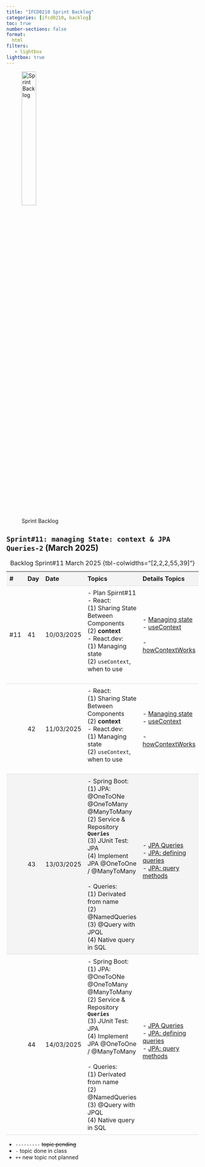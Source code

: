 ```yaml
---
title: "IFCD0210 Sprint Backlog"
categories: [ifcd0210, backlog]
toc: true
number-sections: false
format:
  html
filters:
   - lightbox
lightbox: true
---
```


<style>

.heatMap th { background:  #f4f4f4;}
tr:nth-child(3) {background-color: #f4f4f4;}
th, td {
  padding: 8px;
  text-align: left;
  border-bottom: 1px solid #ddd;
}

tr:hover {background-color:  #f4f4f4;}

</style>

![Sprint Backlog](/images/home/backlog.jpg){width="30%"}

<div class="heatMap">

::: {.column-page-right}


##  ``Sprint#11: managing State: context & JPA Queries-2`` (March 2025)

| # | Day | Date | Topics |  Details Topics |
| -- | -- | -- | -- | -- |
| #11 | 41 | 10/03/2025 |  - Plan Spirnt#11 </br> - React:</br>  (1) Sharing State Between Components  </br>   (2)  **context** </br> - React.dev:   </br> (1) Managing state  </br> (2) `useContext`, when to use</br> </br> |  - [Managing state](https://react.dev/learn/managing-state){.external target='_blank'} </br> - [useContext](/reactjs/reactjs-hook-context.qmd){.external target='_blank'} </br></br>  - [howContextWorks](https://github.com/AlbertProfe/howContextWorks){.external target='_blank'} |
| | 42 | 11/03/2025 |  - React:</br>  (1) Sharing State Between Components  </br>   (2)  **context** </br> - React.dev:   </br> (1) Managing state  </br> (2) `useContext`, when to use</br> </br> |   - [Managing state](https://react.dev/learn/managing-state){.external target='_blank'} </br> - [useContext](/reactjs/reactjs-hook-context.qmd){.external target='_blank'} </br></br>  - [howContextWorks](https://github.com/AlbertProfe/howContextWorks){.external target='_blank'}  |
| | 43 | 13/03/2025 |- Spring Boot: </br> (1) JPA: @OneToONe @OneToMany @ManyToMany </br>  (2) Service & Repository **`Queries`**  </br> (3) JUnit Test: JPA </br> (4) Implement JPA @OneToOne / @ManyToMany </br> </br>  - Queries: </br> (1) Derivated from name  </br> (2)  @NamedQueries  </br> (3) @Query with JPQL </br> (4) Native query in SQL | - [JPA Queries](/springboot/boot-concepts-jpa-4.qmd){.external target='_blank'}</br> - [JPA: defining queries](https://docs.spring.io/spring-data/jpa/reference/repositories/query-methods-details.html){.external target='_blank'}  </br>   - [JPA: query methods](https://docs.spring.io/spring-data/jpa/reference/jpa/query-methods.html){.external target='_blank'}  </br></br>  |
| | 44 | 14/03/2025 |- Spring Boot: </br> (1) JPA: @OneToONe @OneToMany @ManyToMany </br>  (2) Service & Repository **`Queries`**  </br> (3) JUnit Test: JPA </br> (4) Implement JPA @OneToOne / @ManyToMany </br> </br>  - Queries: </br> (1) Derivated from name  </br> (2)  @NamedQueries  </br> (3) @Query with JPQL </br> (4) Native query in SQL | - [JPA Queries](/springboot/boot-concepts-jpa-4.qmd){.external target='_blank'}</br> - [JPA: defining queries](https://docs.spring.io/spring-data/jpa/reference/repositories/query-methods-details.html){.external target='_blank'}  </br>   - [JPA: query methods](https://docs.spring.io/spring-data/jpa/reference/jpa/query-methods.html){.external target='_blank'}  </br></br>  |
: Backlog Sprint#11 March 2025 {tbl-colwidths="[2,2,2,55,39]"}
:::

</div>

::: {.callout-note}
- `---------` <s>topic pending</s>
- `-` topic done in class
- `++` new topic not planned
:::


